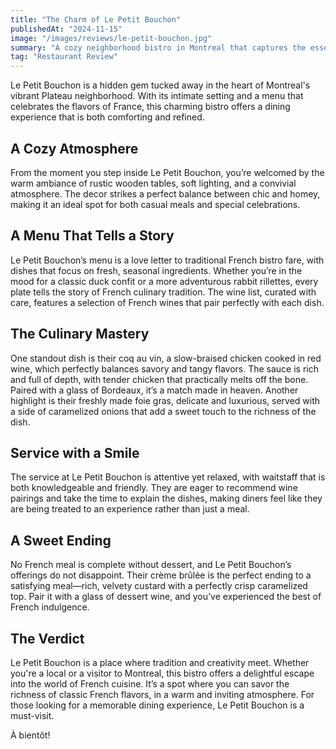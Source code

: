 ```yaml
---
title: "The Charm of Le Petit Bouchon"
publishedAt: "2024-11-15"
image: "/images/reviews/le-petit-bouchon.jpg"
summary: "A cozy neighborhood bistro in Montreal that captures the essence of French cuisine with a modern twist, offering an unforgettable dining experience."
tag: "Restaurant Review"
---
```


Le Petit Bouchon is a hidden gem tucked away in the heart of Montreal's vibrant Plateau neighborhood. With its intimate setting and a menu that celebrates the flavors of France, this charming bistro offers a dining experience that is both comforting and refined.

## A Cozy Atmosphere

From the moment you step inside Le Petit Bouchon, you’re welcomed by the warm ambiance of rustic wooden tables, soft lighting, and a convivial atmosphere. The decor strikes a perfect balance between chic and homey, making it an ideal spot for both casual meals and special celebrations.

## A Menu That Tells a Story

Le Petit Bouchon’s menu is a love letter to traditional French bistro fare, with dishes that focus on fresh, seasonal ingredients. Whether you’re in the mood for a classic duck confit or a more adventurous rabbit rillettes, every plate tells the story of French culinary tradition. The wine list, curated with care, features a selection of French wines that pair perfectly with each dish.

## The Culinary Mastery

One standout dish is their coq au vin, a slow-braised chicken cooked in red wine, which perfectly balances savory and tangy flavors. The sauce is rich and full of depth, with tender chicken that practically melts off the bone. Paired with a glass of Bordeaux, it’s a match made in heaven. Another highlight is their freshly made foie gras, delicate and luxurious, served with a side of caramelized onions that add a sweet touch to the richness of the dish.

## Service with a Smile

The service at Le Petit Bouchon is attentive yet relaxed, with waitstaff that is both knowledgeable and friendly. They are eager to recommend wine pairings and take the time to explain the dishes, making diners feel like they are being treated to an experience rather than just a meal.

## A Sweet Ending

No French meal is complete without dessert, and Le Petit Bouchon’s offerings do not disappoint. Their crème brûlée is the perfect ending to a satisfying meal—rich, velvety custard with a perfectly crisp caramelized top. Pair it with a glass of dessert wine, and you’ve experienced the best of French indulgence.

## The Verdict

Le Petit Bouchon is a place where tradition and creativity meet. Whether you're a local or a visitor to Montreal, this bistro offers a delightful escape into the world of French cuisine. It’s a spot where you can savor the richness of classic French flavors, in a warm and inviting atmosphere. For those looking for a memorable dining experience, Le Petit Bouchon is a must-visit.

À bientôt!